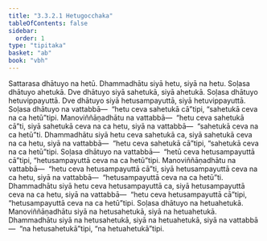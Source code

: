 ```yaml
---
title: "3.3.2.1 Hetugocchaka"
tableOfContents: false
sidebar:
  order: 1
type: "tipitaka"
basket: "ab"
book: "vbh"
---
```



<DynamicBreadcrumb />

<Division number="188" book="vbh" bookNo="30" page="95">

<Paragraph number="693" book="vbh">
Sattarasa dhātuyo na hetū. Dhammadhātu siyā hetu, siyā na hetu. Soḷasa dhātuyo ahetukā. Dve dhātuyo siyā sahetukā, siyā ahetukā. Soḷasa dhātuyo hetuvippayuttā. Dve dhātuyo siyā hetusampayuttā, siyā hetuvippayuttā. Soḷasa dhātuyo na vattabbā—  “hetu ceva sahetukā cā”tipi, “sahetukā ceva na ca hetū”tipi. Manoviññāṇadhātu na vattabbā—  “hetu ceva sahetukā cā”ti, siyā sahetukā ceva na ca hetu, siyā na vattabbā—  “sahetukā ceva na ca hetū”ti. Dhammadhātu siyā hetu ceva sahetukā ca, siyā sahetukā ceva na ca hetu, siyā na vattabbā—  “hetu ceva sahetukā cā”tipi, “sahetukā ceva na ca hetū”tipi. Soḷasa dhātuyo na vattabbā—  “hetū ceva hetusampayuttā cā”tipi, “hetusampayuttā ceva na ca hetū”tipi. Manoviññāṇadhātu na vattabbā—  “hetu ceva hetusampayuttā cā”ti, siyā hetusampayuttā ceva na ca hetu, siyā na vattabbā—  “hetusampayuttā ceva na ca hetū”ti. Dhammadhātu siyā hetu ceva hetusampayuttā ca, siyā hetusampayuttā ceva na ca hetu, siyā na vattabbā—  “hetu ceva hetusampayuttā cā”tipi, “hetusampayuttā ceva na ca hetū”tipi. Soḷasa dhātuyo na hetuahetukā. Manoviññāṇadhātu siyā na hetusahetukā, siyā na hetuahetukā. Dhammadhātu siyā na hetusahetukā, siyā na hetuahetukā, siyā na vattabbā—  “na hetusahetukā”tipi, “na hetuahetukā”tipi.
</Paragraph>
</Division>